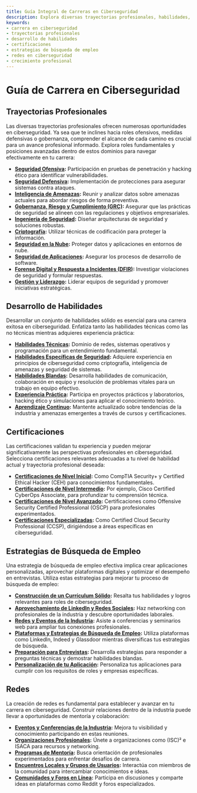 ```yaml
---
title: Guía Integral de Carreras en Ciberseguridad
description: Explora diversas trayectorias profesionales, habilidades, certificaciones y estrategias de redes en ciberseguridad para mejorar tu trayecto profesional.
keywords:
- carrera en ciberseguridad
- trayectorias profesionales
- desarrollo de habilidades
- certificaciones
- estrategias de búsqueda de empleo
- redes en ciberseguridad
- crecimiento profesional
---
```


# Guía de Carrera en Ciberseguridad

## Trayectorias Profesionales

Las diversas trayectorias profesionales ofrecen numerosas oportunidades en ciberseguridad. Ya sea que te inclines hacia roles ofensivos, medidas defensivas o gobernanza, comprender el alcance de cada camino es crucial para un avance profesional informado. Explora roles fundamentales y posiciones avanzadas dentro de estos dominios para navegar efectivamente en tu carrera:

- **[Seguridad Ofensiva](career/career_paths/offensive_security/):** Participación en pruebas de penetración y hacking ético para identificar vulnerabilidades.
- **[Seguridad Defensiva](career/career_paths/defensive_security/):** Implementación de protecciones para asegurar sistemas contra ataques.
- **[Inteligencia de Amenazas](career/career_paths/threat_intelligence/):** Reunir y analizar datos sobre amenazas actuales para abordar riesgos de forma preventiva.
- **[Gobernanza, Riesgo y Cumplimiento (GRC)](career/career_paths/governance_risk_and_compliance_grc/):** Asegurar que las prácticas de seguridad se alineen con las regulaciones y objetivos empresariales.
- **[Ingeniería de Seguridad](career/career_paths/security_engineering/):** Diseñar arquitecturas de seguridad y soluciones robustas.
- **[Criptografía](career/career_paths/cryptography/):** Utilizar técnicas de codificación para proteger la información.
- **[Seguridad en la Nube](career/career_paths/cloud_security/):** Proteger datos y aplicaciones en entornos de nube.
- **[Seguridad de Aplicaciones](career/career_paths/application_security/):** Asegurar los procesos de desarrollo de software.
- **[Forense Digital y Respuesta a Incidentes (DFIR)](career/career_paths/digital_forensics_and_incident_response_dfir/):** Investigar violaciones de seguridad y formular respuestas.
- **[Gestión y Liderazgo](career/career_paths/management_and_leadership/):** Liderar equipos de seguridad y promover iniciativas estratégicas.

## Desarrollo de Habilidades

Desarrollar un conjunto de habilidades sólido es esencial para una carrera exitosa en ciberseguridad. Enfatiza tanto las habilidades técnicas como las no técnicas mientras adquieres experiencia práctica:

- **[Habilidades Técnicas](career/skill_development/technical_skills/):** Dominio de redes, sistemas operativos y programación para un entendimiento fundamental.
- **[Habilidades Específicas de Seguridad](career/skill_development/security-specific_skills/):** Adquiere experiencia en principios de ciberseguridad como criptografía, inteligencia de amenazas y seguridad de sistemas.
- **[Habilidades Blandas](career/skill_development/soft_skills/):** Desarrolla habilidades de comunicación, colaboración en equipo y resolución de problemas vitales para un trabajo en equipo efectivo.
- **[Experiencia Práctica](career/skill_development/practical_experience/):** Participa en proyectos prácticos y laboratorios, hacking ético y simulaciones para aplicar el conocimiento teórico.
- **[Aprendizaje Continuo](career/skill_development/continuous_learning/):** Mantente actualizado sobre tendencias de la industria y amenazas emergentes a través de cursos y certificaciones.

## Certificaciones

Las certificaciones validan tu experiencia y pueden mejorar significativamente las perspectivas profesionales en ciberseguridad. Selecciona certificaciones relevantes adecuadas a tu nivel de habilidad actual y trayectoria profesional deseada:

- **[Certificaciones de Nivel Inicial](career/certifications/entry-level_certifications/):** Como CompTIA Security+ y Certified Ethical Hacker (CEH) para conocimientos fundamentales.
- **[Certificaciones de Nivel Intermedio](career/certifications/intermediate-level_certifications/):** Por ejemplo, Cisco Certified CyberOps Associate, para profundizar tu comprensión técnica.
- **[Certificaciones de Nivel Avanzado](career/certifications/advanced-level_certifications/):** Certificaciones como Offensive Security Certified Professional (OSCP) para profesionales experimentados.
- **[Certificaciones Especializadas](career/certifications/specialized_certifications/):** Como Certified Cloud Security Professional (CCSP), dirigiéndose a áreas específicas en ciberseguridad.

## Estrategias de Búsqueda de Empleo

Una estrategia de búsqueda de empleo efectiva implica crear aplicaciones personalizadas, aprovechar plataformas digitales y optimizar el desempeño en entrevistas. Utiliza estas estrategias para mejorar tu proceso de búsqueda de empleo:

- **[Construcción de un Currículum Sólido](career/job_search_strategies/building_a_strong_resume/):** Resalta tus habilidades y logros relevantes para roles de ciberseguridad.
- **[Aprovechamiento de LinkedIn y Redes Sociales](career/job_search_strategies/leveraging_linkedin_and_social_media/):** Haz networking con profesionales de la industria y descubre oportunidades laborales.
- **[Redes y Eventos de la Industria](career/job_search_strategies/networking_and_industry_events/):** Asiste a conferencias y seminarios web para ampliar tus conexiones profesionales.
- **[Plataformas y Estrategias de Búsqueda de Empleo](career/job_search_strategies/job_search_platforms_and_strategies/):** Utiliza plataformas como LinkedIn, Indeed y Glassdoor mientras diversificas tus estrategias de búsqueda.
- **[Preparación para Entrevistas](career/job_search_strategies/interview_preparation/):** Desarrolla estrategias para responder a preguntas técnicas y demostrar habilidades blandas.
- **[Personalización de tu Aplicación](career/job_search_strategies/tailoring_your_application/):** Personaliza tus aplicaciones para cumplir con los requisitos de roles y empresas específicas.

## Redes

La creación de redes es fundamental para establecer y avanzar en tu carrera en ciberseguridad. Construir relaciones dentro de la industria puede llevar a oportunidades de mentoría y colaboración:

- **[Eventos y Conferencias de la Industria](career/networking/industry_events_and_conferences/):** Mejora tu visibilidad y conocimiento participando en estas reuniones.
- **[Organizaciones Profesionales](career/networking/professional_organizations/):** Únete a organizaciones como (ISC)² e ISACA para recursos y networking.
- **[Programas de Mentoría](career/networking/mentorship_programs/):** Busca orientación de profesionales experimentados para enfrentar desafíos de carrera.
- **[Encuentros Locales y Grupos de Usuarios](career/networking/local_meetups_and_user_groups/):** Interactúa con miembros de la comunidad para intercambiar conocimientos e ideas.
- **[Comunidades y Foros en Línea](career/networking/online_communities_and_forums/):** Participa en discusiones y comparte ideas en plataformas como Reddit y foros especializados.